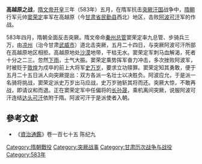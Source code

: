 '''高越原之战'''，[[隋文帝|隋文帝]][[开皇|开皇]]三年（583年）五月，在隋军抗击[[突厥汗国|突厥汗国]]战争中，[[隋朝|隋朝]]行军元帅[[窦荣定|窦荣定]]率军在高越原（今[[甘肃省|甘肃省]][[民勤县|民勤县]]西北）地区，击败[[阿波可汗|阿波可汗]]军的作战。

583年四月，隋朝全面反击突厥。隋文帝命[[秦州|秦州]][[总管|总管]]窦荣定率九总管、步骑兵三万，由[[凉州|凉州]]（治今甘肃[[武威市|武威市]]）道北击突厥，五月二十四日，与突厥阿波可汗所部在高越原地区相拒。高越原地处[[沙漠|沙漠]]地带，干枯无水。窦荣定军刺马血解渴，死者十分之二三。忽然[[下雨|下雨]]，士气大振。窦荣定乘势挥军奋力冲击，多次挫败阿波军，时被贬于[[敦煌|敦煌]]为戍卒的前上大将军[[史万岁|史万岁]]，要求立功赎罪。窦荣定知其勇敢，便于五月二十五日派人向突厥提出：双方各派一名壮士以决胜负。阿波应允，于是派一名骑将挑战，窦荣定派史万岁出马应战，史万岁驰斩其将而还。突厥大惊，不敢再战，即请议和而退。正在窦荣定军中任偏将的[[长孙晟|长孙晟]]，乘机离间突厥，说服阿波可汗连结[[达头可汗|达头可汗]]依附于隋。阿波可汗于是派使者入朝。

==參考文獻==
*《[[資治通鑑|資治通鑑]]》卷一百七十五 陈纪九

{{DEFAULTSORT:G}}
[[Category:隋朝戰役|Category:隋朝戰役]]
[[Category:突厥战事|Category:突厥战事]]
[[Category:甘肃历次战争与战役|Category:甘肃历次战争与战役]]
[[Category:583年|Category:583年]]